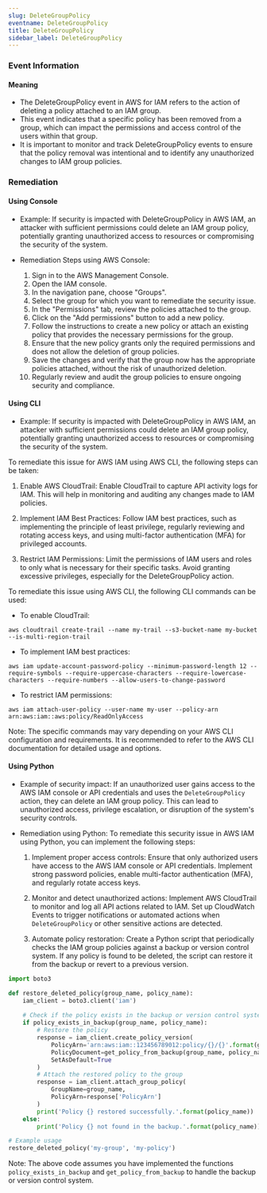 ```yaml
--- 
slug: DeleteGroupPolicy
eventname: DeleteGroupPolicy
title: DeleteGroupPolicy
sidebar_label: DeleteGroupPolicy
---
```

                       
### Event Information

#### Meaning

- The DeleteGroupPolicy event in AWS for IAM refers to the action of deleting a policy attached to an IAM group.
- This event indicates that a specific policy has been removed from a group, which can impact the permissions and access control of the users within that group.
- It is important to monitor and track DeleteGroupPolicy events to ensure that the policy removal was intentional and to identify any unauthorized changes to IAM group policies.

### Remediation

#### Using Console

- Example: If security is impacted with DeleteGroupPolicy in AWS IAM, an attacker with sufficient permissions could delete an IAM group policy, potentially granting unauthorized access to resources or compromising the security of the system.

- Remediation Steps using AWS Console:
  1. Sign in to the AWS Management Console.
  2. Open the IAM console.
  3. In the navigation pane, choose "Groups".
  4. Select the group for which you want to remediate the security issue.
  5. In the "Permissions" tab, review the policies attached to the group.
  6. Click on the "Add permissions" button to add a new policy.
  7. Follow the instructions to create a new policy or attach an existing policy that provides the necessary permissions for the group.
  8. Ensure that the new policy grants only the required permissions and does not allow the deletion of group policies.
  9. Save the changes and verify that the group now has the appropriate policies attached, without the risk of unauthorized deletion.
  10. Regularly review and audit the group policies to ensure ongoing security and compliance.

#### Using CLI

- Example: If security is impacted with DeleteGroupPolicy in AWS IAM, an attacker with sufficient permissions could delete an IAM group policy, potentially granting unauthorized access to resources or compromising the security of the system.

To remediate this issue for AWS IAM using AWS CLI, the following steps can be taken:

1. Enable AWS CloudTrail: Enable CloudTrail to capture API activity logs for IAM. This will help in monitoring and auditing any changes made to IAM policies.

2. Implement IAM Best Practices: Follow IAM best practices, such as implementing the principle of least privilege, regularly reviewing and rotating access keys, and using multi-factor authentication (MFA) for privileged accounts.

3. Restrict IAM Permissions: Limit the permissions of IAM users and roles to only what is necessary for their specific tasks. Avoid granting excessive privileges, especially for the DeleteGroupPolicy action.

To remediate this issue using AWS CLI, the following CLI commands can be used:

- To enable CloudTrail:
```
aws cloudtrail create-trail --name my-trail --s3-bucket-name my-bucket --is-multi-region-trail
```

- To implement IAM best practices:
```
aws iam update-account-password-policy --minimum-password-length 12 --require-symbols --require-uppercase-characters --require-lowercase-characters --require-numbers --allow-users-to-change-password
```

- To restrict IAM permissions:
```
aws iam attach-user-policy --user-name my-user --policy-arn arn:aws:iam::aws:policy/ReadOnlyAccess
```

Note: The specific commands may vary depending on your AWS CLI configuration and requirements. It is recommended to refer to the AWS CLI documentation for detailed usage and options.

#### Using Python

- Example of security impact: If an unauthorized user gains access to the AWS IAM console or API credentials and uses the `DeleteGroupPolicy` action, they can delete an IAM group policy. This can lead to unauthorized access, privilege escalation, or disruption of the system's security controls.

- Remediation using Python: To remediate this security issue in AWS IAM using Python, you can implement the following steps:

  1. Implement proper access controls: Ensure that only authorized users have access to the AWS IAM console or API credentials. Implement strong password policies, enable multi-factor authentication (MFA), and regularly rotate access keys.

  2. Monitor and detect unauthorized actions: Implement AWS CloudTrail to monitor and log all API actions related to IAM. Set up CloudWatch Events to trigger notifications or automated actions when `DeleteGroupPolicy` or other sensitive actions are detected.

  3. Automate policy restoration: Create a Python script that periodically checks the IAM group policies against a backup or version control system. If any policy is found to be deleted, the script can restore it from the backup or revert to a previous version.

```python
import boto3

def restore_deleted_policy(group_name, policy_name):
    iam_client = boto3.client('iam')
    
    # Check if the policy exists in the backup or version control system
    if policy_exists_in_backup(group_name, policy_name):
        # Restore the policy
        response = iam_client.create_policy_version(
            PolicyArn='arn:aws:iam::123456789012:policy/{}/{}'.format(group_name, policy_name),
            PolicyDocument=get_policy_from_backup(group_name, policy_name),
            SetAsDefault=True
        )
        # Attach the restored policy to the group
        response = iam_client.attach_group_policy(
            GroupName=group_name,
            PolicyArn=response['PolicyArn']
        )
        print('Policy {} restored successfully.'.format(policy_name))
    else:
        print('Policy {} not found in the backup.'.format(policy_name))

# Example usage
restore_deleted_policy('my-group', 'my-policy')
```

Note: The above code assumes you have implemented the functions `policy_exists_in_backup` and `get_policy_from_backup` to handle the backup or version control system.


 